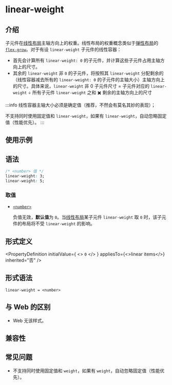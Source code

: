 # linear-weight

## 介绍

子元件在[线性布局](/guide/ui/layout/linear-layout.mdx)主轴方向上的权重。线性布局的权重概念类似于[弹性布局](/guide/ui/layout/flexible-box-layout.mdx)的 [`flex-grow`](./flex-grow.mdx)。对于有设 `linear-weight` 子元件的线性容器：

- 首先会计算所有 `linear-weight: 0` 的子元件，并计算这些子元件占用主轴方向上的尺寸。
- 其余的 `linear-weight` 非 `0` 的子元件，将按照其 `linear-weight` 分配剩余的（线性容器减去所有的 `linear-weight: 0` 的子元件的主轴大小）主轴方向上的尺寸。具体来说，`linear-weight` 非 0 子元件尺寸 = 子元件对应的 `linear-weight` ÷ 所有子元件 `linear-weight` 之和 ✖️ 剩余的主轴方向上的尺寸

:::info
线性容器主轴大小必须是确定值（推荐，不然会有莫名其妙的表现）；

不支持同时使用固定值和 `linear-weight`，如果有 `linear-weight`，自动忽略固定值（性能优先）。
:::

## 使用示例


<Go
  example="css-api"
  entry="src/linear-weight"
  defaultFile="src/linear-weight/App.tsx"
  img="https://lf-lynx.tiktok-cdns.com/obj/lynx-artifacts-oss-sg/lynx-website/assets/doc/css/linear-weight.png"
  defaultEntryFile="dist/linear-weight.lynx.bundle"
  entry="src/linear-weight"
/>

## 语法

```css
/* <number> 值 */
linear-weight: 3;
linear-weight: 5;
```

### 取值

- [`<number>`](/api/css/data-type/number.mdx)

  负值无效，**默认值**为 `0`。当[线性布局](/guide/ui/layout/linear-layout.mdx)某子元件 `linear-weight` 取 `0` 时，该子元件的布局将不受 `linear-weight` 的影响。

## 形式定义


<PropertyDefinition
  initialValue={
    <>
      <code>0</code>
    </>
  }
  appliesTo={<>linear items</>}
  inherited="否"
/>

## 形式语法

```
linear-weight = <number>
```

## 与 Web 的区别

- Web 无该样式。

## 兼容性


<LegacyCompatTable metadata="css/properties/linear-weight" />

## 常见问题

- 不支持同时使用固定值和 `weight`，如果有 `weight`，自动忽略固定值（性能优先）。
